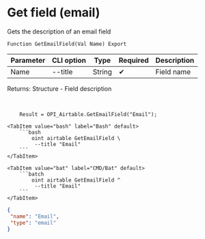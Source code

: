 ﻿---
sidebar_position: 8
description: Get field (email) and other functions to work with Airtable in the Open Integration Package, a free open-source integration library for 1C:Enterprise 8, OneScript and CLI
keywords: [1C, 1С, 1С:Enterprise, 1С:Enterprise 8.3, API, Integration, Services, Exchange, OneScript, CLI, Airtable]
---


# Get field (email)
 Gets the description of an email field



`Function GetEmailField(Val Name) Export`

  | Parameter | CLI option | Type | Required | Description |
  |-|-|-|-|-|
  | Name | --title | String | &#x2714; | Field name |

  
  Returns:  Structure - Field description

<br/>



```bsl title="1C:Enterprise/OneScript code example"
    Result = OPI_Airtable.GetEmailField("Email");
```
 

 <Tabs>
  
    <TabItem value="bash" label="Bash" default>
        ```bash
            oint airtable GetEmailField \
             --title "Email"
        ```
    </TabItem>
  
    <TabItem value="bat" label="CMD/Bat" default>
        ```batch
            oint airtable GetEmailField ^
             --title "Email"
        ```
    </TabItem>
</Tabs>


```json title="Result"
{
 "name": "Email",
 "type": "email"
}
```
